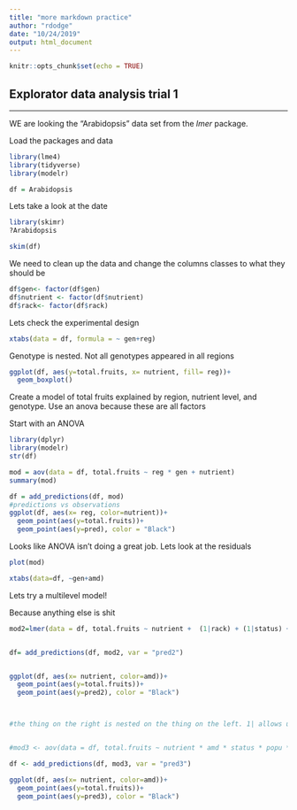 ```yaml
---
title: "more markdown practice"
author: "rdodge"
date: "10/24/2019"
output: html_document
---
```


```r
knitr::opts_chunk$set(echo = TRUE)
```

## Explorator data analysis trial 1

___

WE are looking the "Arabidopsis" data set from the *lmer* package. 

Load the packages and data
```r
library(lme4)
library(tidyverse)
library(modelr)

df = Arabidopsis
```

Lets take a look at the date 
```r
library(skimr)
?Arabidopsis
```


```r
skim(df)
```


We need to clean up the data and change the columns classes to what they should be 



```r
df$gen<- factor(df$gen)
df$nutrient <- factor(df$nutrient)
df$rack<- factor(df$rack)
```


Lets check the experimental design 

```r
xtabs(data = df, formula = ~ gen+reg)
```

Genotype is nested. Not all genotypes appeared in all regions

```r
ggplot(df, aes(y=total.fruits, x= nutrient, fill= reg))+
  geom_boxplot()
```

Create a model of total fruits explained by region, nutrient level, and genotype. Use an anova because these are all factors


Start with an ANOVA 

```r
library(dplyr)
library(modelr)
str(df)

mod = aov(data = df, total.fruits ~ reg * gen + nutrient)
summary(mod)

df = add_predictions(df, mod)
#predictions vs observations
ggplot(df, aes(x= reg, color=nutrient))+
  geom_point(aes(y=total.fruits))+
  geom_point(aes(y=pred), color = "Black")
```
Looks like ANOVA isn't doing a great job. 
Lets look at the residuals 

```r
plot(mod)

xtabs(data=df, ~gen+amd)
```


Lets try a multilevel model!


Because anything else is shit 

```r
mod2=lmer(data = df, total.fruits ~ nutrient +  (1|rack) + (1|status) + (1|popu/gen) (1|reg/gen) + (1|amd))


df= add_predictions(df, mod2, var = "pred2")


ggplot(df, aes(x= nutrient, color=amd))+
  geom_point(aes(y=total.fruits))+
  geom_point(aes(y=pred2), color = "Black")



#the thing on the right is nested on the thing on the left. 1| allows us to change the intercept 



```


```r
#mod3 <- aov(data = df, total.fruits ~ nutrient * amd * status * popu * gen * reg )

df <- add_predictions(df, mod3, var = "pred3")

ggplot(df, aes(x= nutrient, color=amd))+
  geom_point(aes(y=total.fruits))+
  geom_point(aes(y=pred3), color = "Black")


```

